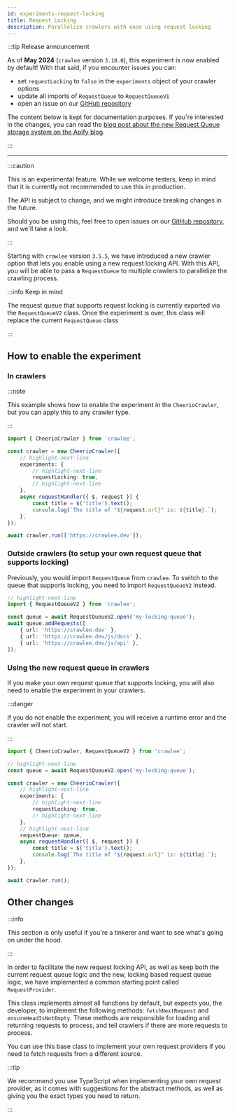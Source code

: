 ```yaml
---
id: experiments-request-locking
title: Request Locking
description: Parallelize crawlers with ease using request locking
---
```



:::tip Release announcement

As of **May 2024** (`crawlee` version `3.10.0`), this experiment is now enabled by default! With that said, if you encounter issues you can:

- set `requestLocking` to `false` in the `experiments` object of your crawler options
- update all imports of `RequestQueue` to `RequestQueueV1`
- open an issue on our [GitHub repository](https://github.com/apify/crawlee)

The content below is kept for documentation purposes.
If you're interested in the changes, you can read the [blog post about the new Request Queue storage system on the Apify blog](https://blog.apify.com/new-apify-request-queue/).

:::

---

:::caution

This is an experimental feature. While we welcome testers, keep in mind that it is currently not recommended to use this in production.

The API is subject to change, and we might introduce breaking changes in the future.

Should you be using this, feel free to open issues on our [GitHub repository](https://github.com/apify/crawlee), and we'll take a look.

:::

Starting with `crawlee` version `3.5.5`, we have introduced a new crawler option that lets you enable using a new request locking
API. With this API, you will be able to pass a `RequestQueue` to multiple crawlers to parallelize the crawling process.

:::info Keep in mind

The request queue that supports request locking is currently exported via the `RequestQueueV2` class. Once the experiment is over, this class will replace
the current `RequestQueue` class

:::

## How to enable the experiment

### In crawlers

:::note

This example shows how to enable the experiment in the <ApiLink to="cheerio-crawler/class/CheerioCrawler">`CheerioCrawler`</ApiLink>,
but you can apply this to any crawler type.

:::

```ts
import { CheerioCrawler } from 'crawlee';

const crawler = new CheerioCrawler({
    // highlight-next-line
    experiments: {
        // highlight-next-line
        requestLocking: true,
        // highlight-next-line
    },
    async requestHandler({ $, request }) {
        const title = $('title').text();
        console.log(`The title of "${request.url}" is: ${title}.`);
    },
});

await crawler.run(['https://crawlee.dev']);
```

### Outside crawlers (to setup your own request queue that supports locking)

Previously, you would import `RequestQueue` from `crawlee`. To switch to the queue that supports locking, you need to import `RequestQueueV2` instead.

```ts
// highlight-next-line
import { RequestQueueV2 } from 'crawlee';

const queue = await RequestQueueV2.open('my-locking-queue');
await queue.addRequests([
    { url: 'https://crawlee.dev' },
    { url: 'https://crawlee.dev/js/docs' },
    { url: 'https://crawlee.dev/js/api' },
]);
```

### Using the new request queue in crawlers

If you make your own request queue that supports locking, you will also need to enable the experiment in your crawlers.

:::danger

If you do not enable the experiment, you will receive a runtime error and the crawler will not start.

:::

```ts
import { CheerioCrawler, RequestQueueV2 } from 'crawlee';

// highlight-next-line
const queue = await RequestQueueV2.open('my-locking-queue');

const crawler = new CheerioCrawler({
    // highlight-next-line
    experiments: {
        // highlight-next-line
        requestLocking: true,
        // highlight-next-line
    },
    // highlight-next-line
    requestQueue: queue,
    async requestHandler({ $, request }) {
        const title = $('title').text();
        console.log(`The title of "${request.url}" is: ${title}.`);
    },
});

await crawler.run();
```

## Other changes

:::info

This section is only useful if you're a tinkerer and want to see what's going on under the hood.

:::

In order to facilitate the new request locking API, as well as keep both the current request queue logic and the new, locking based request queue
logic, we have implemented a common starting point called `RequestProvider`.

This class implements almost all functions by default, but expects you, the developer, to implement the following methods:
`fetchNextRequest` and `ensureHeadIsNotEmpty`. These methods are responsible for loading and returning requests to process,
and tell crawlers if there are more requests to process.

You can use this base class to implement your own request providers if you need to fetch requests from a different source.

:::tip

We recommend you use TypeScript when implementing your own request provider, as it comes with suggestions for the abstract methods, as well as
giving you the exact types you need to return.

:::
